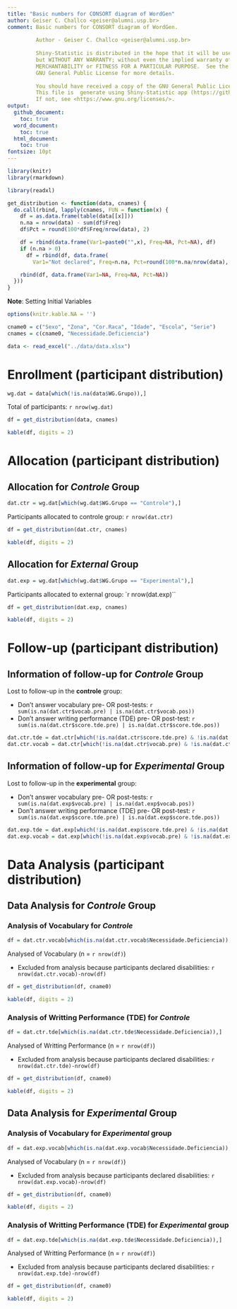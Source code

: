 ```yaml
---
title: "Basic numbers for CONSORT diagram of WordGen"
author: Geiser C. Challco <geiser@alumni.usp.br>
comment: Basic numbers for CONSORT diagram of WordGen.
         
         Author - Geiser C. Challco <geiser@alumni.usp.br>
         
         Shiny-Statistic is distributed in the hope that it will be useful,
         but WITHOUT ANY WARRANTY; without even the implied warranty of
         MERCHANTABILITY or FITNESS FOR A PARTICULAR PURPOSE.  See the
         GNU General Public License for more details.
         
         You should have received a copy of the GNU General Public License.
         This file is  generate using Shiny-Statistic app (https://github.com/geiser/rshinystatistics)
         If not, see <https://www.gnu.org/licenses/>.
output:
  github_document:
    toc: true
  word_document:
    toc: true
  html_document:
    toc: true
fontsize: 10pt
---
```


```r
library(knitr)
library(rmarkdown)

library(readxl)

get_distribution <- function(data, cnames) {
  do.call(rbind, lapply(cnames, FUN = function(x) {
    df = as.data.frame(table(data[[x]]))
    n.na = nrow(data) - sum(df$Freq)
    df$Pct = round(100*df$Freq/nrow(data), 2)

    df = rbind(data.frame(Var1=paste0("",x), Freq=NA, Pct=NA), df)
    if (n.na > 0)
      df = rbind(df, data.frame(
        Var1="Not declared", Freq=n.na, Pct=round(100*n.na/nrow(data), 2)))

    rbind(df, data.frame(Var1=NA, Freq=NA, Pct=NA))
  }))
}
```

**Note**: Setting Initial Variables

```r
options(knitr.kable.NA = '')

cname0 = c("Sexo", "Zona", "Cor.Raca", "Idade", "Escola", "Serie")
cnames = c(cname0, "Necessidade.Deficiencia")

data <- read_excel("../data/data.xlsx")
```

# Enrollment (participant distribution)

```r
wg.dat = data[which(!is.na(data$WG.Grupo)),]
```

Total of participants: `r nrow(wg.dat)`

```r
df = get_distribution(data, cnames)
```

```r
kable(df, digits = 2)
```

# Allocation (participant distribution)

## Allocation for *Controle* Group

```r
dat.ctr = wg.dat[which(wg.dat$WG.Grupo == "Controle"),]
```

Participants allocated to controle group: `r nrow(dat.ctr)`

```r
df = get_distribution(dat.ctr, cnames)
```

```r
kable(df, digits = 2)
```


## Allocation for *External* Group

```r
dat.exp = wg.dat[which(wg.dat$WG.Grupo == "Experimental"),]
```

Participants allocated to external group: `r nrow(dat.exp)``

```r
df = get_distribution(dat.exp, cnames)
```


```r
kable(df, digits = 2)
```


# Follow-up (participant distribution)

## Information of follow-up for *Controle* Group

Lost to follow-up in the **controle** group:

- Don't answer vocabulary pre- OR post-tests: `r sum(is.na(dat.ctr$vocab.pre) | is.na(dat.ctr$vocab.pos))`
- Don't answer writing performance (TDE) pre- OR post-test: `r sum(is.na(dat.ctr$score.tde.pre) | is.na(dat.ctr$score.tde.pos))`


```r
dat.ctr.tde = dat.ctr[which(!is.na(dat.ctr$score.tde.pre) & !is.na(dat.ctr$score.tde.pos)),]
dat.ctr.vocab = dat.ctr[which(!is.na(dat.ctr$vocab.pre) & !is.na(dat.ctr$vocab.pos)),]
```

## Information of follow-up for *Experimental* Group

Lost to follow-up in the **experimental** group:

- Don't answer vocabulary pre- OR post-tests: `r sum(is.na(dat.exp$vocab.pre) | is.na(dat.exp$vocab.pos))`
- Don't answer writing performance (TDE) pre- OR post-test: `r sum(is.na(dat.exp$score.tde.pre) | is.na(dat.exp$score.tde.pos))`


```r
dat.exp.tde = dat.exp[which(!is.na(dat.exp$score.tde.pre) & !is.na(dat.exp$score.tde.pos)),]
dat.exp.vocab = dat.exp[which(!is.na(dat.exp$vocab.pre) & !is.na(dat.exp$vocab.pos)),]
```


# Data Analysis (participant distribution)

## Data Analysis for *Controle* Group


### Analysis of Vocabulary for *Controle*

```r
df = dat.ctr.vocab[which(is.na(dat.ctr.vocab$Necessidade.Deficiencia)),]
```

Analysed of Vocabulary (n = `r nrow(df)`)

- Excluded from analysis because participants declared disabilities: `r nrow(dat.ctr.vocab)-nrow(df)`



```r
df = get_distribution(df, cname0)
```


```r
kable(df, digits = 2)
```



### Analysis of Writting Performance (TDE) for *Controle*

```r
df = dat.ctr.tde[which(is.na(dat.ctr.tde$Necessidade.Deficiencia)),]
```

Analysed of Writting Performance (n = `r nrow(df)`)

- Excluded from analysis because participants declared disabilities: `r nrow(dat.ctr.tde)-nrow(df)`



```r
df = get_distribution(df, cname0)
```

```r
kable(df, digits = 2)
```



## Data Analysis for *Experimental* Group


### Analysis of Vocabulary for *Experimental* group

```r
df = dat.exp.vocab[which(is.na(dat.exp.vocab$Necessidade.Deficiencia)),]
```

Analysed of Vocabulary (n = `r nrow(df)`)

- Excluded from analysis because participants declared disabilities: `r nrow(dat.exp.vocab)-nrow(df)`



```r
df = get_distribution(df, cname0)
```


```r
kable(df, digits = 2)
```



### Analysis of Writting Performance (TDE) for *Experimental* group 

```r
df = dat.exp.tde[which(is.na(dat.exp.tde$Necessidade.Deficiencia)),]
```

Analysed of Writting Performance (n = `r nrow(df)`)

- Excluded from analysis because participants declared disabilities: `r nrow(dat.exp.tde)-nrow(df)`



```r
df = get_distribution(df, cname0)
```

```r
kable(df, digits = 2)
```

